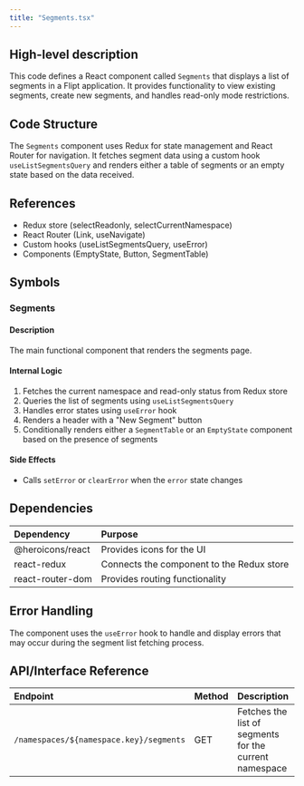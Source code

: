 ```yaml
---
title: "Segments.tsx"
---
```


## High-level description
This code defines a React component called `Segments` that displays a list of segments in a Flipt application. It provides functionality to view existing segments, create new segments, and handles read-only mode restrictions.

## Code Structure
The `Segments` component uses Redux for state management and React Router for navigation. It fetches segment data using a custom hook `useListSegmentsQuery` and renders either a table of segments or an empty state based on the data received.

## References
- Redux store (selectReadonly, selectCurrentNamespace)
- React Router (Link, useNavigate)
- Custom hooks (useListSegmentsQuery, useError)
- Components (EmptyState, Button, SegmentTable)

## Symbols

### Segments
#### Description
The main functional component that renders the segments page.

#### Internal Logic
1. Fetches the current namespace and read-only status from Redux store
2. Queries the list of segments using `useListSegmentsQuery`
3. Handles error states using `useError` hook
4. Renders a header with a "New Segment" button
5. Conditionally renders either a `SegmentTable` or an `EmptyState` component based on the presence of segments

#### Side Effects
- Calls `setError` or `clearError` when the `error` state changes

## Dependencies
| Dependency | Purpose |
|:-----------|:--------|
| @heroicons/react | Provides icons for the UI |
| react-redux | Connects the component to the Redux store |
| react-router-dom | Provides routing functionality |

## Error Handling
The component uses the `useError` hook to handle and display errors that may occur during the segment list fetching process.

## API/Interface Reference
| Endpoint | Method | Description |
|:---------|:-------|:------------|
| `/namespaces/${namespace.key}/segments` | GET | Fetches the list of segments for the current namespace |